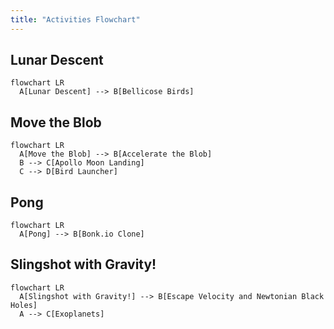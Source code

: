 ```yaml
---
title: "Activities Flowchart"
---
```


## Lunar Descent
```mermaid
flowchart LR
  A[Lunar Descent] --> B[Bellicose Birds]
```

## Move the Blob
```mermaid
flowchart LR
  A[Move the Blob] --> B[Accelerate the Blob]
  B --> C[Apollo Moon Landing]
  C --> D[Bird Launcher]
```

## Pong
```mermaid
flowchart LR
  A[Pong] --> B[Bonk.io Clone]
```

## Slingshot with Gravity!
```mermaid
flowchart LR
  A[Slingshot with Gravity!] --> B[Escape Velocity and Newtonian Black Holes]
  A --> C[Exoplanets]
```